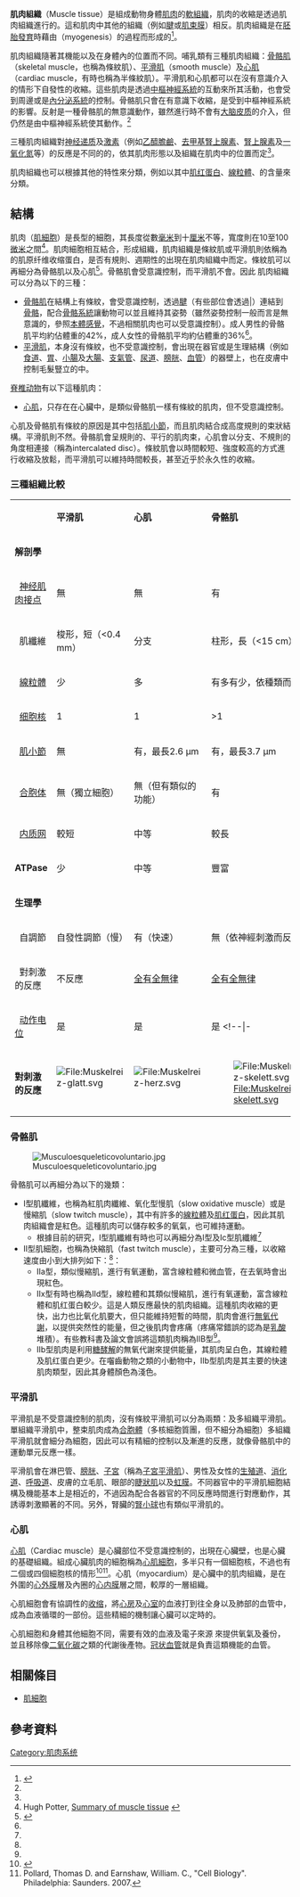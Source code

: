 {{Infobox anatomy
|Name= 肌肉組織<br/>Muscle tissue
|Image=414 Skeletal Smooth Cardiac.jpg
|Caption=人體有三種不同的肌肉組織：(a) 骨骼肌 (b) 平滑肌 (c) 心肌（相同比例的放大圖
|Image2=Muscle Tissue (1).svg
|Caption2=不同类型肌肉细胞的示意图（順序如上）
|Latin=
}}
'''肌肉組織'''（Muscle tissue）是組成動物身體[[肌肉|肌肉]]的[[軟組織|軟組織]]，肌肉的收縮是透過肌肉組織進行的。這和肌肉中其他的組織（例如[[腱|腱]]或[[肌束膜|肌束膜]]）相反。肌肉組織是在[[胚胎发育|胚胎發育]]時藉由{{le|肌發生|myogenesis}}（myogenesis）的過程而形成的<ref name="Muscle Tissue TheVisualMD.com">{{Cite web|title = Muscle Tissue TheVisualMD.com|url = http://www.thevisualmd.com/searchimg/?idu=1033608173&q=Muscle%20Tissue|website = www.thevisualmd.com|accessdate = 2015-12-30}}</ref>。

肌肉組織隨著其機能以及在身體內的位置而不同。哺乳類有三種肌肉組織：[[骨骼肌|骨骼肌]]（skeletal muscle，也稱為條紋肌）、[[平滑肌|平滑肌]]（smooth muscle）及[[心肌|心肌]]（cardiac muscle，有時也稱為半條紋肌）。平滑肌和心肌都可以在沒有意識介入的情形下自發性的收縮。這些肌肉是透過[[中樞神經系統|中樞神經系統]]的互動來所其活動，也會受到周邊{{le|神经丛|plexus (neuroanatomy)}}或是[[內分泌系統|內分泌系統]]的控制。骨骼肌只會在有意識下收縮，是受到中樞神經系統的影響。反射是一種骨骼肌的無意識動作，雖然進行時不會有[[大脑皮质|大脑皮质]]的介入，但仍然是由中樞神經系統使其動作。<ref name="Muscle Tissue TheVisualMD.com"/>

三種肌肉組織對[[神经递质|神经递质]]及[[激素|激素]]（例如[[乙醯膽鹼|乙醯膽鹼]]、[[去甲基腎上腺素|去甲基腎上腺素]]、[[腎上腺素|腎上腺素]]及[[一氧化氮|一氧化氮]]等）的反應是不同的的，依其肌肉形態以及組織在肌肉中的位置而定<ref name="Muscle Tissue TheVisualMD.com"/>。

肌肉組織也可以根據其他的特性來分類，例如以其中[[肌红蛋白|肌红蛋白]]、[[線粒體|線粒體]]、{{le|肌球蛋白ATP酶|myosin ATPase}}的含量來分類。
==結構==

肌肉（[[肌細胞|肌細胞]]）是長型的細胞，其長度從數[[毫米|毫米]]到十[[厘米|厘米]]不等，寬度則在10至100[[微米|微米]]之間<ref>Hugh Potter, [http://faculty.ucc.edu/biology-potter/muscle_tissue.htm Summary of muscle tissue] {{webarchive|url=https://web.archive.org/web/20141021154324/http://faculty.ucc.edu/biology-potter/muscle_tissue.htm |date=2014-10-21 }}</ref>。肌肉細胞相互結合，形成組織，肌肉組織是條紋肌或平滑肌則依稱為{{le|肌絲|myofilament}}的肌原纤维收缩蛋白，是否有規則、週期性的出現在肌肉組織中而定。條紋肌可以再細分為骨骼肌以及心肌<ref>{{cite web|last=Pratt|first=Rebecca|title=Muscle Tissue|url=https://app.anatomyone.com/systemic/muscular-system/muscle-tissue#|work=AnatomyOne|publisher=Amirsys, Inc|accessdate=2012-10-26|archive-date=2017-02-02|archive-url=https://web.archive.org/web/20170202000911/https://app.anatomyone.com/systemic/muscular-system/muscle-tissue|dead-url=yes}}</ref>。骨骼肌會受意識控制，而平滑肌不會。因此 肌肉組織可以分為以下的三種：
* [[骨骼肌|骨骼肌]]在結構上有條紋，會受意識控制，透過[[腱|腱]]（有些部位會透過{{le|腱膜|aponeurosis}}|）連結到[[骨骼|骨骼]]，配合[[骨骼系統|骨骼系統]]讓動物可以{{le|動物運動|animal locomotion|運動}}並且維持其姿勢（雖然姿勢控制一般而言是無意識的，參照[[本體感覺|本體感覺]]，不過相關肌肉也可以受意識控制）。成人男性的骨骼肌平均約佔體重的42%，成人女性的骨骼肌平均約佔體重的36%<ref name="Marieb & Hoehn 2007" />。
* [[平滑肌|平滑肌]]，本身沒有條紋，也不受意識控制，會出現在器官或是生理結構（例如[[食道|食道]]、[[胃|胃]]、[[小腸|小腸]]及[[大腸|大腸]]、[[支氣管|支氣管]]、[[尿道|尿道]]、[[膀胱|膀胱]]、[[血管|血管]]）的器壁上，也在皮膚中控制毛髮豎立的{{le|起毛肌|erectores pilorum}}中。

[[脊椎动物|脊椎动物]]有以下這種肌肉：
* [[心肌|心肌]]，只存在在心臟中，是類似骨骼肌一樣有條紋的肌肉，但不受意識控制。

心肌及骨骼肌有條紋的原因是其中包括[[肌小節|肌小節]]，而且肌肉結合成高度規則的束狀結構。平滑肌則不然。骨骼肌會呈規則的、平行的肌肉束，心肌會以分支、不規則的角度相連接（稱為{{le|肌間盤|intercalated disc}}intercalated disc）。條紋肌會以時間較短、強度較高的方式進行收縮及放鬆，而平滑肌可以維持時間較長，甚至近乎於永久性的收縮。

=== 三種組織比較 ===
{|cellspacing="0"
|-style="background-color:lightgrey;"
| 
|'''平滑肌'''
|'''心肌'''
|'''骨骼肌'''
|-style="background-color:#f0f0f0;"
|'''解剖學'''
| 
| 
| 
|-
|  [[神经肌肉接点|神经肌肉接点]]
|無
|無
|有
|-style="background-color:#f0f0f0;"
|  肌纖維
|梭形，短（<0.4  mm）
|分支
|柱形，長（<15 cm）
|-
|  [[線粒體|線粒體]]
|少
|多
|有多有少，依種類而定
|-style="background-color:#f0f0f0;"
|  [[细胞核|细胞核]]
|1
|1
|>1
|-
|  [[肌小節|肌小節]]
|無
|有，最長2.6 µm
|有，最長3.7 µm
|-style="background-color:#f0f0f0;"
|  [[合胞体|合胞体]]
|無（獨立細胞）
|無（但有類似的功能）
|有
|-
|  [[内质网|内质网]]
|較短
|中等
|較長
|-style="background-color:#f0f0f0;"
|'''ATPase'''
|少
|中等
|豐富
|-
|'''生理學'''
| 
| 
| 
|-style="background-color:#f0f0f0;"
|  自調節
|自發性調節（慢）
|有（快速）
|無（依神經刺激而反應）
|-
|  對刺激的反應
|不反應
|[[全有全無律|全有全無律]]
|[[全有全無律|全有全無律]]
|-style="background-color:#f0f0f0;"
|  [[动作电位|动作电位]]
|是
|是
|是
<!--|-
|  Workspace
|Force/length curve is variable
|the increase in the force/length curve
|at the peak of the force/length curve-->
|-style="background-color:#f0f0f0;"
|'''對刺激的反應'''
|[[File:Muskelreiz-glatt.svg|File:Muskelreiz-glatt.svg]]    
|[[File:Muskelreiz-herz.svg|File:Muskelreiz-herz.svg]]    
|[[File:Muskelreiz-skelett.svg|File:Muskelreiz-skelett.svg]]
|}

===骨骼肌===
{{main|骨骼肌}}
[[File:Musculoesqueleticovoluntario.jpg|thumb]]

骨骼肌可以再細分為以下的幾類：
* I型肌纖維，也稱為紅肌肉纖維、氧化型慢肌（slow oxidative muscle）或是慢縮肌（slow twitch muscle），其中有許多的[[線粒體|線粒體]]及[[肌红蛋白|肌红蛋白]]，因此其肌肉組織會是紅色。這種肌肉可以儲存較多的氧氣，也可維持{{le|有氧代謝|aerobic metabolism|有氧}}運動。
**根據目前的研究，I型肌纖維有時也可以再細分為I型及Ic型肌纖維<ref name="McCloud" />
* II型肌細胞，也稱為快縮肌（fast twitch muscle），主要可分為三種，以收縮速度由小到大排列如下：<ref name="Larsson 1991" />：
**IIa型，類似慢縮肌，進行有氧運動，富含線粒體和微血管，在去氧時會出現紅色。
**IIx型有時也稱為IId型，線粒體和其類似慢縮肌，進行有氧運動，富含線粒體和肌红蛋白較少。這是人類反應最快的肌肉組織。這種肌肉收縮的更快，出力也比氧化肌要大，但只能維持短暫的時間，肌肉會進行[[发酵|無氧代謝]]，以提供突然性的能量，但之後肌肉會疼痛（疼痛常錯誤的認為是[[乳酸|乳酸]]堆積）。有些教科書及論文會誤將這類肌肉稱為IIB型<ref name="Smerdu 1994" />。
**IIb型肌肉是利用[[糖酵解|糖酵解]]的無氧代謝來提供能量，其肌肉呈白色，其線粒體及肌红蛋白更少。在囓齒動物之類的小動物中，IIb型肌肉是其主要的快速肌肉類型，因此其身體顏色為淺色。

===平滑肌===
{{main|平滑肌}}
平滑肌是不受意識控制的肌肉，沒有條紋平滑肌可以分為兩類：{{le|單組織平滑肌|single-unit smooth muscle}}及多組織平滑肌。單組織平滑肌中，整束肌肉成為[[合胞體|合胞體]]（多核細胞質團，但不細分為細胞）多組織平滑肌就會細分為細胞，因此可以有精細的控制以及漸進的反應，就像骨骼肌中的運動單元反應一樣。

平滑肌會在淋巴管、[[膀胱|膀胱]]、[[子宮|子宮]]（稱為[[子宮平滑肌|子宮平滑肌]]）、男性及女性的[[生殖道|生殖道]]、[[消化道|消化道]]、[[呼吸道|呼吸道]]、皮膚的立毛肌、眼部的[[睫狀肌|睫狀肌]]以及[[虹膜|虹膜]]。不同器官中的平滑肌細胞結構及機能基本上是相近的，不過因為配合各器官的不同反應時間進行對應動作，其誘導刺激顯著的不同。另外，腎臟的[[腎小球|腎小球]]也有類似平滑肌的{{le|腎小球系膜細胞|mesangial cell}}。

===心肌===
{{main|心肌}}
[[心肌|心肌]]（Cardiac muscle）是心臟部位不受意識控制的{{le|條紋肌組織|striated muscle tissue}}，出現在心臟壁，也是心臟的基礎組織。組成心臟肌肉的細胞稱為[[心肌細胞|心肌細胞]]，多半只有一個細胞核，不過也有二個或四個細胞核的情形<ref>{{cite journal |vauthors=Olivetti G, Cigola E, Maestri R |title=Aging, cardiac hypertrophy and ischemic cardiomyopathy do not affect the proportion of mononucleated and multinucleated myocytes in the human heart |journal=Journal of Molecular and Cellular Cardiology |volume=28 |issue=7 |pages=1463–77 |date=July 1996 |pmid=8841934 |doi=10.1006/jmcc.1996.0137 |url=http://www.sciencedirect.com/science/article/pii/S0022282896901376|display-authors=etal}}</ref><ref>Pollard, Thomas D. and Earnshaw, William. C., "Cell Biology". Philadelphia: Saunders. 2007.</ref>。心肌（myocardium）是心臟中的肌肉組織，是在外圍的[[心外膜|心外膜]]層及內圈的[[心内膜|心内膜]]層之間，較厚的一層組織。

心肌細胞會有協調性的[[肌肉收缩|收缩]]，將[[心房|心房]]及[[心室|心室]]的血液打到往全身以及肺部的血管中，成為血液循環的一部份。這些精細的機制讓心臟可以定時的{{le|心收縮|Systole (medicine)|收縮}}。

心肌細胞和身體其他細胞不同，需要有效的血液及電子來源<!--electrical supply-->來提供氧氣及養份，並且移除像[[二氧化碳|二氧化碳]]之類的代謝後產物。[[冠状血管|冠状血管]]就是負責這類機能的血管。
==相關條目==
*[[肌細胞|肌細胞]]

==參考資料==
{{Reflist|2|30em|refs=

<ref name="Larsson 1991">{{cite journal
 | last = Larsson | first = L  | last2 = Edström | first2 = L | last3 = Lindegren | first3 = B | last4 = Gorza | first4 = L | last5 = Schiaffino |first5 = S
 |date=July 1991 | title = MHC composition and enzyme-histochemical and physiological properties of a novel fast-twitch motor unit type
 | journal = The American Journal of Physiology | volume = 261 | issue = 1 pt 1 | pages = C93–101 | pmid = 1858863 | url =http://ajpcell.physiology.org/cgi/reprint/261/1/C93 | accessdate = 2006-06-11 }}</ref>
<ref name="Marieb & Hoehn 2007">{{cite book | last1=Marieb | first1=Elaine | first2=Katja |last2=Hoehn | title=Human Anatomy & Physiology | url=https://archive.org/details/humananatomyphys00mari_642 |publisher=Pearson Benjamin Cummings | year=2007 | edition=7th | page=[https://archive.org/details/humananatomyphys00mari_642/page/n347 317] | isbn=0-8053-5387-9 }}</ref>

<ref name="McCloud">{{cite web | url=http://www.complete-strength-training.com/fast-twitch-muscle-fibers.html | title=Build Fast Twitch Muscle Fibers| author=McCloud, Aaron | date=2011-12-30 | publisher=Complete Strength Training | accessdate=2011-12-30}}</ref>

<ref name="Smerdu 1994">{{cite journal
 | last1 = Smerdu | first1 = V | last2 = Karsch-Mizrachi | first2 = I | last3 = Campione | first3 = M | last4 = Leinwand | first4 = L | last5 = Schiaffino | first5 = S
 |date=1994-12 | title = Type IIx myosin heavy chain transcripts are expressed in type IIb fibers of human skeletal muscle
 | journal = The American Journal of Physiology | volume = 267 | issue = 6 pt 1 | pages = C1723–1728 | pmid = 7545970 | url =http://ajpcell.physiology.org/cgi/reprint/267/6/C1723 | accessdate = 2006-06-11 }} ''Note: Access to full text requires subscription; abstract freely available''</ref>
}}
{{生物組織}}
{{肌肉组织}}
{{Portal bar|生物学|醫學}}
[[Category:肌肉系统|Category:肌肉系统]]